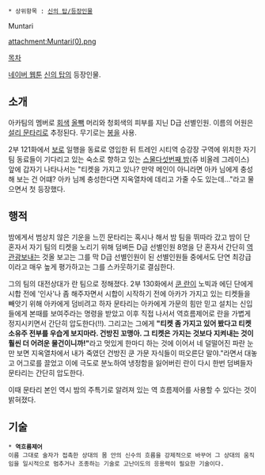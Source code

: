  * 상위항목 : [[신의 탑/등장인물]]

Muntari

attachment:Muntari(0).png

[[목차]]

[[네이버 웹툰]] [[신의 탑]]의 등장인물.

== 소개 ==
아카팀의 멤버로 [[회색]] [[올빽]] 머리와 청회색의 피부를 지닌 D급 선별인원. 이름의 어원은 [[설리 문타리]]로 추정된다. 무기로는 [[봉]]을 사용.

2부 121화에서 [[보로]] 일행을 동료로 영입한 뒤 트레인 시티역 승강장 구역에 위치한 자기 팀 동료들이 기다리고 있는 숙소로 향하고 있는 [[스물다섯번째 밤]](쥬 비올레 그레이스) 앞에 갑자기 나타나서는 "티켓을 가지고 있나? 만약 메인이 아니라면 아카 님에게 충성해 보는 건 어떄? 아카 님께 충성한다면 지옥열차에 데리고 가줄 수도 있는데..."라고 물으면서 첫 등장했다.

== 행적 ==
밤에게서 범상치 않은 기운을 느낀 문타리는 혹시나 해서 밤 팀을 뛰따라 갔고 밤이 단 혼자서 자기 팀의 티켓을 노리기 위해 덤벼든 D급 선별인원 8명을 단 혼자서 간단히 [[역관광]]보내는 것올 보고는 그를 막 D급 선별인원이 된 선별인원들 중에서도 단연 최강급이라고 매우 높게 평가하고는 그를 스카웃하기로 결심한다.

그의 팀의 대전상대가 란 팀으로 정해졌다. 2부 130화에서 [[쿤 란]]이 노빅과 에딘 단에게 시합 전에 '인사'나 좀 해주자면서 시합이 시작하기 전에 아카가 가지고 있는 티켓들을 빼앗기 위해 아카에게 덤비려고 하자 문타리는 아카에게 가문의 힘만 믿고 설치는 신입들에게 본때를 보여주라는 명령을 받았고 이후 직접 나서서 역흐름제어로 란을 가볍게 정지시키면서 간단히 압도한다(!!). 그리고는 그에게 '''"티켓 좀 가지고 있어 봤다고 티켓 소유주 전부를 우습게 보지마라. 건방진 꼬맹아. 그 티켓은 가지는 것보다 지켜내는 것이 훨씬 더 어려운 물건이니까!"'''라고 멋있게 한마디 하는 것에 이어서 네 덜떨어진 파란 눈만 보면 지옥열차에서 내가 죽였던 건방진 쿤 가문 자식들이 떠오른단 말야."라면서 대놓고 어그로를 끌었고 이에 극도로 분노하여 냉정함을 잃어버린 란이 다시 한번 덤벼들자 문타리는 간단히 압도한다.

이때 문타리 본인 역시 밤의 주특기로 알려져 있는 역 흐름제어를 사용할 수 있다는 것이 밝혀졌다.

== 기술 ==
 * '''역흐름제어'''
 이름 그대로 술자가 접촉한 상대의 몸 안의 신수의 흐름을 강제적으로 바꾸어 그 상대의 움직임을 일시적으로 멈추거나 조종하는 기술로 고난이도의 응용력이 필요한 기술이다. 
